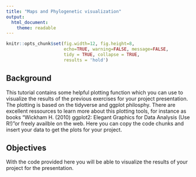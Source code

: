 ```yaml
---
title: "Maps and Phylogenetic visualization"
output: 
  html_document:
    theme: readable
---
```


```r
knitr::opts_chunk$set(fig.width=12, fig.height=8, 
                      echo=TRUE, warning=FALSE, message=FALSE,
                      tidy = TRUE, collapse = TRUE,
                      results = 'hold')
```

## Background
This tutorial contains some helpful plotting function which you can use to visualize the results of the previous exercises for your project presentation. The plotting is based on the tidyverse and ggplot philosphy. There are excellent ressources to learn more about this plotting tools, for instance as books "Wickham H. (2010) ggplot2: Elegant Graphics for Data Analysis (Use R!)"or freely availble on the web. Here you can copy the code chunks and insert your data to get the plots for your project.

## Objectives
With the code provided here you will be able to visualize the results of your project for the presentation.
